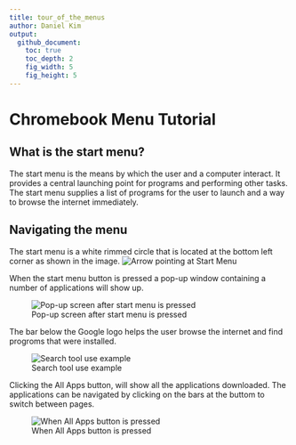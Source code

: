 ```yaml
---
title: tour_of_the_menus
author: Daniel Kim
output:
  github_document:
    toc: true
    toc_depth: 2
    fig_width: 5
    fig_height: 5
---
```


# Chromebook Menu Tutorial

## What is the start menu?
The start menu is the means by which the user and a computer interact. It provides a central launching point for programs and performing other tasks. The start menu supplies a list of programs for the user to launch and a way to browse the internet immediately. 

## Navigating the menu

The start menu is a white rimmed circle that is located at the bottom left corner as shown in the image.
![Arrow pointing at Start Menu](https://cloud.githubusercontent.com/assets/21327023/26599345/54ced2f4-4546-11e7-9ade-4cb48ac92f20.png)

When the start menu button is pressed a pop-up window containing a number of applications will show up.

![Pop-up screen after start menu is pressed](https://cloud.githubusercontent.com/assets/19320775/26595092/337ec3ce-4538-11e7-87be-c8d2273891a6.png)

The bar below the Google logo helps the user browse the internet and find progroms that were installed.

![Search tool use example](https://cloud.githubusercontent.com/assets/19320775/26596209/ee1bc42c-453b-11e7-910a-70fc1a00d536.png)

Clicking the All Apps button, will show all the applications downloaded. The applications can be navigated by clicking on the bars at the buttom to switch between pages. 

![When All Apps button is pressed](https://cloud.githubusercontent.com/assets/19320775/26597037/a860f418-453e-11e7-9606-138d32ad66d2.png)




